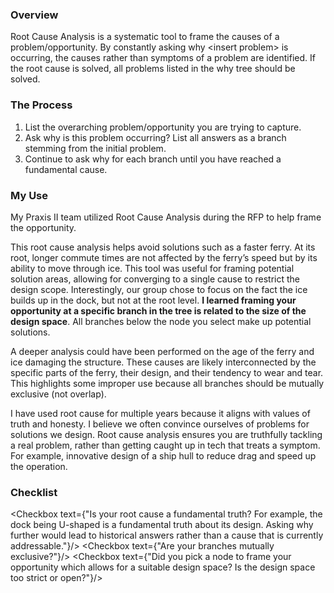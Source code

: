 ### Overview
Root Cause Analysis is a systematic tool to frame the causes of a problem/opportunity. By constantly asking why \<insert problem> is occurring, the causes rather than symptoms of a problem are identified. If the root cause is solved, all problems listed in the why tree should be solved.

### The Process
1. List the overarching problem/opportunity you are trying to capture.
2. Ask why is this problem occurring? List all answers as a branch stemming from the initial problem.
3. Continue to ask why for each branch until you have reached a fundamental cause.

### My Use
My Praxis II team utilized Root Cause Analysis during the RFP to help frame the opportunity.


<div style={{display: 'flex', gap: "5px"}}>
    <DisplayImg src={rca} alt="Figure 1: Our root cause analysis with the process of asking why (blue) along with key observations (black)."/>
</div>

This root cause analysis helps avoid solutions such as a faster ferry. At its root, longer commute times are not affected by the ferry’s speed but by its ability to move through ice. This tool was useful for framing potential solution areas, allowing for converging to a single cause to restrict the design scope. Interestingly, our group chose to focus on the fact the ice builds up in the dock, but not at the root level. **I learned framing your opportunity at a specific branch in the tree is related to the size of the design space**. All branches below the node you select make up potential solutions. 

A deeper analysis could have been performed on the age of the ferry and ice damaging the structure. These causes are likely interconnected by the specific parts of the ferry, their design, and their tendency to wear and tear. This highlights some improper use because all branches should be mutually exclusive (not overlap).

I have used root cause for multiple years because it aligns with values of truth and honesty. I believe we often convince ourselves of problems for solutions we design. Root cause analysis ensures you are truthfully tackling a real problem, rather than getting caught up in tech that treats a symptom. For example, innovative design of a ship hull to reduce drag and speed up the operation. 

### Checklist


<Checkbox text={"Is your root cause a fundamental truth? For example, the dock being U-shaped is a fundamental truth about its design. Asking why further would lead to historical answers rather than a cause that is currently addressable."}/>
<Checkbox text={"Are your branches mutually exclusive?"}/>
<Checkbox text={"Did you pick a node to frame your opportunity which allows for a suitable design space? Is the design space too strict or open?"}/>
